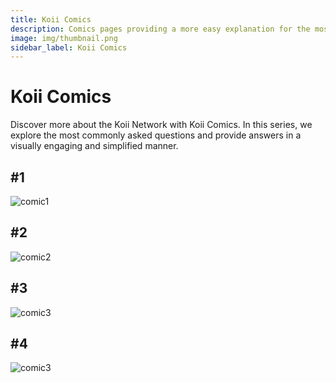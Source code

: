 ```yaml
---
title: Koii Comics
description: Comics pages providing a more easy explanation for the most frequent asked questions regarding Koii.
image: img/thumbnail.png
sidebar_label: Koii Comics
---
```


# Koii Comics

Discover more about the Koii Network with Koii Comics. In this series, we explore the most commonly asked questions and provide answers in a visually engaging and simplified manner.

## #1

![comic1](./comicImages/comic1.png)

## #2

![comic2](./comicImages/comic2.png)

## #3
![comic3](./comicImages/comic3_new.png)

## #4

![comic3](./comicImages/comic4.png)

